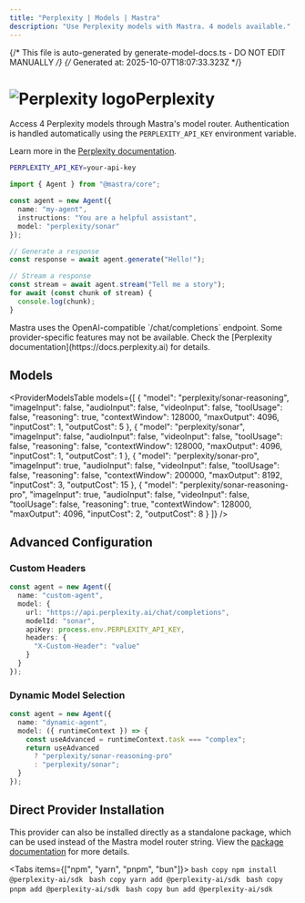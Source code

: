 ```yaml
---
title: "Perplexity | Models | Mastra"
description: "Use Perplexity models with Mastra. 4 models available."
---
```


{/* This file is auto-generated by generate-model-docs.ts - DO NOT EDIT MANUALLY */}
{/* Generated at: 2025-10-07T18:07:33.323Z */}


# <img src="https://models.dev/logos/perplexity.svg" alt="Perplexity logo" className="inline w-8 h-8 mr-2 align-middle dark:invert dark:brightness-0 dark:contrast-200" />Perplexity

Access 4 Perplexity models through Mastra's model router. Authentication is handled automatically using the `PERPLEXITY_API_KEY` environment variable.

Learn more in the [Perplexity documentation](https://docs.perplexity.ai).

```bash
PERPLEXITY_API_KEY=your-api-key
```

```typescript
import { Agent } from "@mastra/core";

const agent = new Agent({
  name: "my-agent",
  instructions: "You are a helpful assistant",
  model: "perplexity/sonar"
});

// Generate a response
const response = await agent.generate("Hello!");

// Stream a response
const stream = await agent.stream("Tell me a story");
for await (const chunk of stream) {
  console.log(chunk);
}
```

<Callout type="info">
Mastra uses the OpenAI-compatible `/chat/completions` endpoint. Some provider-specific features may not be available. Check the [Perplexity documentation](https://docs.perplexity.ai) for details.
</Callout>

## Models

<ProviderModelsTable 
  models={[
  {
    "model": "perplexity/sonar-reasoning",
    "imageInput": false,
    "audioInput": false,
    "videoInput": false,
    "toolUsage": false,
    "reasoning": true,
    "contextWindow": 128000,
    "maxOutput": 4096,
    "inputCost": 1,
    "outputCost": 5
  },
  {
    "model": "perplexity/sonar",
    "imageInput": false,
    "audioInput": false,
    "videoInput": false,
    "toolUsage": false,
    "reasoning": false,
    "contextWindow": 128000,
    "maxOutput": 4096,
    "inputCost": 1,
    "outputCost": 1
  },
  {
    "model": "perplexity/sonar-pro",
    "imageInput": true,
    "audioInput": false,
    "videoInput": false,
    "toolUsage": false,
    "reasoning": false,
    "contextWindow": 200000,
    "maxOutput": 8192,
    "inputCost": 3,
    "outputCost": 15
  },
  {
    "model": "perplexity/sonar-reasoning-pro",
    "imageInput": true,
    "audioInput": false,
    "videoInput": false,
    "toolUsage": false,
    "reasoning": true,
    "contextWindow": 128000,
    "maxOutput": 4096,
    "inputCost": 2,
    "outputCost": 8
  }
]}
/>

## Advanced Configuration

### Custom Headers

```typescript
const agent = new Agent({
  name: "custom-agent",
  model: {
    url: "https://api.perplexity.ai/chat/completions",
    modelId: "sonar",
    apiKey: process.env.PERPLEXITY_API_KEY,
    headers: {
      "X-Custom-Header": "value"
    }
  }
});
```

### Dynamic Model Selection

```typescript
const agent = new Agent({
  name: "dynamic-agent",
  model: ({ runtimeContext }) => {
    const useAdvanced = runtimeContext.task === "complex";
    return useAdvanced 
      ? "perplexity/sonar-reasoning-pro"
      : "perplexity/sonar";
  }
});
```

## Direct Provider Installation

This provider can also be installed directly as a standalone package, which can be used instead of the Mastra model router string. View the [package documentation](https://www.npmjs.com/package/@perplexity-ai/sdk) for more details.

<Tabs items={["npm", "yarn", "pnpm", "bun"]}>
  <Tab>
    ```bash copy
    npm install @perplexity-ai/sdk
    ```
  </Tab>
  <Tab>
    ```bash copy
    yarn add @perplexity-ai/sdk
    ```
  </Tab>
  <Tab>
    ```bash copy
    pnpm add @perplexity-ai/sdk
    ```
  </Tab>
  <Tab>
    ```bash copy
    bun add @perplexity-ai/sdk
    ```
  </Tab>
</Tabs>
